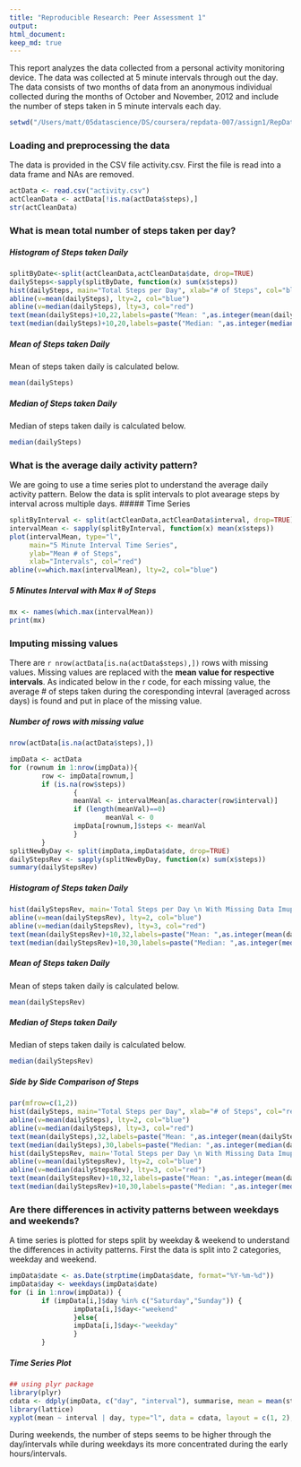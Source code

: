 ```yaml
---
title: "Reproducible Research: Peer Assessment 1"
output: 
html_document:
keep_md: true
---
```


This report analyzes the data collected from a personal activity monitoring device. The data was collected at 5 minute intervals through out the day. The data consists of two months of data from an anonymous individual collected during the months of October and November, 2012 and include the number of steps taken in 5 minute intervals each day.

```r
setwd("/Users/matt/05datascience/DS/coursera/repdata-007/assign1/RepData_PeerAssessment1")
```

### Loading and preprocessing the data

The data is provided in the CSV file activity.csv. First the file is read into a data frame and NAs are removed.

```r
actData <- read.csv("activity.csv")
actCleanData <- actData[!is.na(actData$steps),]
str(actCleanData)
```

### What is mean total number of steps taken per day?
##### Histogram of Steps taken Daily
```r
splitByDate<-split(actCleanData,actCleanData$date, drop=TRUE)  
dailySteps<-sapply(splitByDate, function(x) sum(x$steps))  
hist(dailySteps, main="Total Steps per Day", xlab="# of Steps", col="blue")
abline(v=mean(dailySteps), lty=2, col="blue")  
abline(v=median(dailySteps), lty=3, col="red")  
text(mean(dailySteps)+10,22,labels=paste("Mean: ",as.integer(mean(dailySteps))), pos=4, col="black")  
text(median(dailySteps)+10,20,labels=paste("Median: ",as.integer(median(dailySteps))), pos=4, col="black")  
```

##### Mean of Steps taken Daily
Mean of steps taken daily is calculated below.
```r
mean(dailySteps)                
```

##### Median of Steps taken Daily
Median of steps taken daily is calculated below.
```r
median(dailySteps)                    
```

### What is the average daily activity pattern?

We are going to use a time series plot to understand the average daily activity pattern. Below the data is split intervals to plot avearage steps by interval across multiple days.
##### Time Series
```r
splitByInterval <- split(actCleanData,actCleanData$interval, drop=TRUE)     
intervalMean <- sapply(splitByInterval, function(x) mean(x$steps))
plot(intervalMean, type="l",  
     main="5 Minute Interval Time Series", 
     ylab="Mean # of Steps", 
     xlab="Intervals", col="red")                          
abline(v=which.max(intervalMean), lty=2, col="blue")                   
```

##### 5 Minutes Interval with Max # of Steps 

```r
mx <- names(which.max(intervalMean))
print(mx)
```

### Imputing missing values

There are `r nrow(actData[is.na(actData$steps),])` rows with missing values. Missing values are replaced with the **mean value for respective intervals**. As indicated below in the r code, for each missing value, the average # of steps taken during the coresponding intevral (averaged across days) is found and put in place of the missing value.

##### Number of rows with missing value
```r
nrow(actData[is.na(actData$steps),])
```

```r
impData <- actData
for (rownum in 1:nrow(impData)){
        row <- impData[rownum,]
        if (is.na(row$steps))
                {
                meanVal <- intervalMean[as.character(row$interval)]
                if (length(meanVal)==0)
                        meanVal <- 0
                impData[rownum,]$steps <- meanVal
                } 
        }
splitNewByDay <- split(impData,impData$date, drop=TRUE)                  
dailyStepsRev <- sapply(splitNewByDay, function(x) sum(x$steps))   
summary(dailyStepsRev)
```

##### Histogram of Steps taken Daily
```r
hist(dailyStepsRev, main='Total Steps per Day \n With Missing Data Imupted', xlab="# of Steps", col="blue")
abline(v=mean(dailyStepsRev), lty=2, col="blue")  
abline(v=median(dailyStepsRev), lty=3, col="red")  
text(mean(dailyStepsRev)+10,32,labels=paste("Mean: ",as.integer(mean(dailyStepsRev))), pos=4, col="black")  
text(median(dailyStepsRev)+10,30,labels=paste("Median: ",as.integer(median(dailyStepsRev))), pos=4, col="black")  
```

##### Mean of Steps taken Daily
Mean of steps taken daily is calculated below.
```r
mean(dailyStepsRev)                
```
##### Median of Steps taken Daily
Median of steps taken daily is calculated below.
```r
median(dailyStepsRev)                    
```
##### Side by Side Comparison of Steps
```r
par(mfrow=c(1,2))
hist(dailySteps, main="Total Steps per Day", xlab="# of Steps", col="red", ylim=c(0,35))
abline(v=mean(dailySteps), lty=2, col="blue")  
abline(v=median(dailySteps), lty=3, col="red")  
text(mean(dailySteps),32,labels=paste("Mean: ",as.integer(mean(dailySteps))), pos=4, col="black")  
text(median(dailySteps),30,labels=paste("Median: ",as.integer(median(dailySteps))), pos=4, col="black")  
hist(dailyStepsRev, main='Total Steps per Day \n With Missing Data Imupted', xlab="# of Steps", col="red")
abline(v=mean(dailyStepsRev), lty=2, col="blue")  
abline(v=median(dailyStepsRev), lty=3, col="red")  
text(mean(dailyStepsRev)+10,32,labels=paste("Mean: ",as.integer(mean(dailyStepsRev))), pos=4, col="black")  
text(median(dailyStepsRev)+10,30,labels=paste("Median: ",as.integer(median(dailyStepsRev))), pos=4, col="black")  
```

### Are there differences in activity patterns between weekdays and weekends?

A time series is plotted for steps split by weekday & weekend to understand the differences in activity patterns. First the data is split into 2 categories, weekday and weekend.

```r
impData$date <- as.Date(strptime(impData$date, format="%Y-%m-%d"))
impData$day <- weekdays(impData$date)
for (i in 1:nrow(impData)) {
        if (impData[i,]$day %in% c("Saturday","Sunday")) { 
                impData[i,]$day<-"weekend"  
                }else{
                impData[i,]$day<-"weekday" 
                }
        }
```

##### Time Series Plot
```r
## using plyr package
library(plyr)
cdata <- ddply(impData, c("day", "interval"), summarise, mean = mean(steps) )
library(lattice)
xyplot(mean ~ interval | day, type="l", data = cdata, layout = c(1, 2), xlab="Intervals", ylab="Average Steps", main="Average steps taken during weekdays and weekends")
```

During weekends, the number of steps seems to be higher through the day/intervals while during weekdays its more concentrated during the early hours/intervals.